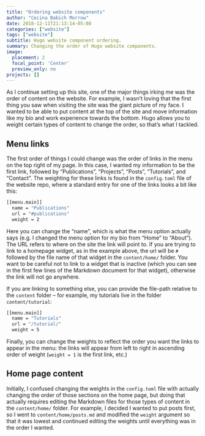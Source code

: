 ```yaml
---
title: "Ordering website components"
author: "Cecina Babich Morrow"
date: 2018-12-11T21:13:14-05:00
categories: ["website"]
tags: ["website"]
subtitle: Hugo website component ordering.
summary: Changing the order of Hugo website components.
image:
  placement: 2
  focal_point: 'Center'
  preview_only: no
projects: []
---
```


As I continue setting up this site, one of the major things irking me was the order of content on the website. For example, I wasn't loving that the first thing you saw when visiting the site was the giant picture of my face. I wanted to be able to put content at the top of the site and move information like my bio and work experience towards the bottom. Hugo allows you to weight certain types of content to change the order, so that's what I tackled.

## Menu links

The first order of things I could change was the order of links in the menu on the top right of my page. In this case, I wanted my information to be the first link, followed by "Publications", "Projects", "Posts", "Tutorials", and "Contact". The weighting for these links is found in the `config.toml` file of the website repo, where a standard entry for one of the links looks a bit like this:

```bash
[[menu.main]]
  name = "Publications"
  url = "#publications"
  weight = 2
```

Here you can change the "name", which is what the menu option actually says (e.g. I changed the menu option for my bio from "Home" to "About"). The URL refers to where on the site the link will point to. If you are trying to link to a homepage widget, as in the example above, the url will be `#` followed by the file name of that widget in the `content/home/` folder. You want to be careful not to link to a widget that is inactive (which you can see in the first few lines of the Markdown document for that widget), otherwise the link will not go anywhere.

If you are linking to something else, you can provide the file-path relative to the `content` folder -- for example, my tutorials live in the folder `content/tutorial`:

```bash
[[menu.main]]
  name = "Tutorials"
  url = "/tutorial/"
  weight = 5
```

Finally, you can change the weights to reflect the order you want the links to appear in the menu: the links will appear from left to right in ascending order of weight (`weight = 1` is the first link, etc.)

## Home page content

Initially, I confused changing the weights in the `config.toml` file with actually changing the order of those sections on the home page, but doing that actually requires editing the Markdown files for those types of content in the `content/home/` folder. For example, I decided I wanted to put posts first, so I went to `content/home/posts.md` and modified the `weight` argument so that it was lowest and continued editing the weights until everything was in the order I wanted.  